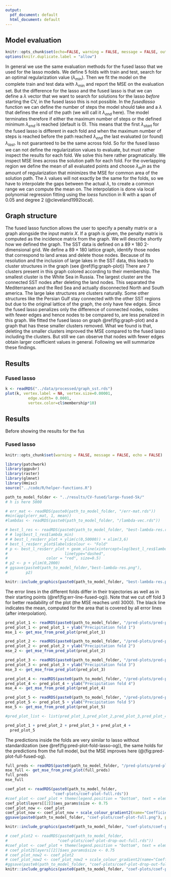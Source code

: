 ```yaml
---
output:
  pdf_document: default
  html_document: default
---
```

## Model evaluation

```r
knitr::opts_chunk$set(echo=FALSE, warning = FALSE, message = FALSE, out.width = '50%', fig.align = 'center')
options(knitr.duplicate.label = "allow")
```

In general we use the same evaluation methods for the fused lasso
that we used for the lasso models.
We define 5 folds with train and test, search for an optimal regularization
value ($\lambda_{\min}$). Then we fit the model on the complete train and test
data with $\lambda_{\min}$ and report the MSE on the evaluation set.
But the difference for the lasso and the fused lasso is that we can
define a $\lambda$ vector that we want to search for solutions for the
lasso *before* starting the CV, in the fused lasso this is not possible.
In the *fusedlasso* function we can define the number of steps 
the model should take and a $\lambda$ that defines the end of
the path (we will call it $\lambda_{end}$ here). The model terminates therefore if either the maximum number 
of steps or the defined minimum $\lambda_{end}$ is reached (default is 0).
This means that the first $\lambda_{start}$ for the fused lasso is different in 
each fold and when the maximum number of steps is reached before
the path reached $\lambda_{end}$ the last evaluated (or found) $\lambda_{last}$.
Is not guaranteed to be the same across fold.
So for the fused lasso we can not define the regularization values to evaluate,
but must rather inspect the results for each fold.
We solve this here rather pragmatically.
We inspect MSE lines across the solution path for each fold.
For the overlapping region we define the mean of all evaluated points
and choose $\lambda_min$ as the amount of regularization that minimizes
the MSE for common area of the solution path.
The $\lambda$ values will not exactly be the same for the folds,
so we have to interpolate the gaps between the actual $\lambda$, to create
a common range we can compute the mean on.
The interpolation is done via local polynomial regression fitting
using the *loess* function in R with a span of 0.05 and degree 2 (@cleveland1992local).

## Graph structure

The fused lasso function allows the user to specify a penalty matrix or a graph
alongside the input matrix $X$.
If a graph is given, the penalty matrix is computed as the incidence matrix
from the graph. We will describe shortly how we defined the graph.
The SST data is defined on a $89 \times 180$ 2-dimensional grid.
We define a $89 \times 180$ lattice graph, identify those nodes 
that correspond to land areas and delete those nodes.
Because of its resolution and the inclusion of large lakes in the
SST data, this leads to cluster structures in the graph (see \@ref(fig:graph-plot))
There are 7 clusters present in this graph colored according to their membership.
The smallest cluster is the White Sea in Russia.
The largest cluster are the connected SST nodes after deleting the land nodes.
This separated the Mediterranean and the Red Sea and actually disconnected North and 
South america. The large lake structures are clusters naturally.
Some other structures like the Persian Gulf stay connected with the other SST regions
but due to the original lattice of the graph, the only have few edges.
Since the fused lasso penalizes only the difference of connected nodes,
nodes with fewer edges and hence nodes to be compared to, 
are less penalized in this graph.
We fitted the fused lasso on graph \@ref(fig:graph-plot) and a graph that has these smaller clusters removed.
What we found is that, deleting the smaller clusters improved
the MSE compared to the fused lasso including the clusters. But still
we can observe that nodes with fewer edges obtain larger coefficient values
in general.
Following we will summarize these findings.

## Results

### Fused lasso


```r
k <- readRDS("../data/processed/graph_sst.rds")
plot(k, vertex.label = NA, vertex.size=0.00001,
          edge.width= 0.0001,
          vertex.color=cl$membership*10)
```


## Results

Before showing the results for the fus

### Fused lasso 

```r
knitr::opts_chunk$set(warning = FALSE, message = FALSE, echo = FALSE)
```


```r
library(patchwork)
library(ggpubr)
library(raster)
library(glmnet)
library(Hmisc)
source("../code/R/helper-functions.R")
```

```r
path_to_model_folder <- "../results/CV-fused/large-fused-5k/"
# h is here 5000
```

```r
# err_mat <- readRDS(paste0(path_to_model_folder, "/err-mat.rds"))
#min(apply(err_mat, 1, mean))
#lambdas <- readRDS(paste0(path_to_model_folder, "/lambda-vec.rds"))
```

```r
# best_l_res <- readRDS(paste0(path_to_model_folder, "best-lambda-res.rds"))
# # log(best_l_res$lambda_min)
# # best_l_res$err_plot + ylim(c(0,50000)) + xlim(3,6)
# best_l_res$err_plot$labels$colour <- "Fold"
# p <- best_l_res$err_plot + geom_vline(xintercept=log(best_l_res$lambda_min),
#                         linetype="dashed",
#                 color = "red", size=0.5)
# p2 <- p + ylim(0,2000)
# ggsave(paste0(path_to_model_folder,"best-lambda-res.png"),
#        p2)
```

```r
knitr::include_graphics(paste0(path_to_model_folder, "best-lambda-res.png"))
```

The error lines in the different folds differ in their trajectories as well
as in their starting points (\@ref(fig:err-line-fused-og)). Note that we cut off fold 3 for better readability of the plot
(the MSE reaches until 3000). The black line indicates the mean, computed for the area
that is covered by all error lines (after interpolation).

```r
pred_plot_1 <- readRDS(paste0(path_to_model_folder, "/pred-plots/pred-plot-fold-1.rds"))
pred_plot_1 <- pred_plot_1 + ylab("Precipitation fold 1")
mse_1 <- get_mse_from_pred_plot(pred_plot_1)

pred_plot_2 <- readRDS(paste0(path_to_model_folder, "/pred-plots/pred-plot-fold-2.rds"))
pred_plot_2 <- pred_plot_2 + ylab("Precipitation fold 2")
mse_2 <- get_mse_from_pred_plot(pred_plot_2)

pred_plot_3 <- readRDS(paste0(path_to_model_folder, "/pred-plots/pred-plot-fold-3.rds"))
pred_plot_3 <- pred_plot_3 + ylab("Precipitation fold 3")
mse_3 <- get_mse_from_pred_plot(pred_plot_3)

pred_plot_4 <- readRDS(paste0(path_to_model_folder, "/pred-plots/pred-plot-fold-4.rds"))
pred_plot_4 <- pred_plot_4 + ylab("Precipitation fold 4")
mse_4 <- get_mse_from_pred_plot(pred_plot_4)

pred_plot_5 <- readRDS(paste0(path_to_model_folder, "/pred-plots/pred-plot-fold-5.rds"))
pred_plot_5 <- pred_plot_5 + ylab("Precipitation fold 5")
mse_5 <- get_mse_from_pred_plot(pred_plot_5)

#pred_plot_list <- list(pred_plot_1,pred_plot_2,pred_plot_3,pred_plot_4,pred_plot_5)
```
```r
pred_plot_1 + pred_plot_2 + pred_plot_3 + pred_plot_4 +
  pred_plot_5
```
The predictions inside the folds are very similar to lasso without standardization
(see \@ref(fig:pred-plot-fold-lasso-og)), the same holds for the predictions from
the full model, but the MSE improves here (@\ref(fig:pred-plot-full-fused-og).

```r
full_preds <- readRDS(paste0(path_to_model_folder, "/pred-plots/pred-plot-full.rds"))
mse_full <- get_mse_from_pred_plot(full_preds)
full_preds
mse_full
```
```r
coef_plot <- readRDS(paste0(path_to_model_folder,
                     "coef-plots/coef-plot-full.rds"))
#coef_plot <- coef_plot + theme(legend.position = "bottom", text = element_text(size = 8))
coef_plot$layers[[2]]$aes_params$size <- 0.75
coef_plot_now <- coef_plot
coef_plot_now <- coef_plot_now + scale_colour_gradient2(name="Coefficients")
ggsave(paste0(path_to_model_folder, "coef-plots/coef-plot-full.png"), plot = coef_plot_now)
```
```r
knitr::include_graphics(paste0(path_to_model_folder, "coef-plots/coef-plot-full.png"))
```
```r
# coef_plot2 <- readRDS(paste0(path_to_model_folder,
#                      "coef-plots/coef-plot-drop-out-full.rds"))
#coef_plot <- coef_plot + theme(legend.position = "bottom", text = element_text(size = 8))
# coef_plot2$layers[[2]]$aes_params$size <- 0.75
# coef_plot_now2 <- coef_plot2
# coef_plot_now2 <- coef_plot_now2 + scale_colour_gradient2(name="Coefficients")
#ggsave(paste0(path_to_model_folder, "coef-plots/coef-plot-drop-out-full.png"), plot = coef_plot_now2)
knitr::include_graphics(paste0(path_to_model_folder, "coef-plots/coef-plot-drop-out-full.png"))

```




